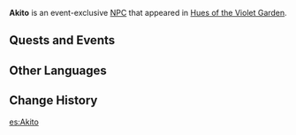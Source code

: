 {{Character Infobox
|type             = Event NPC
|image            = NPC Akito.png
|region           = Inazuma
|title            = 
|affiliation      = 
|voiceEN          = 
|voiceCN          = 
|voiceJP          = 
}}
'''Akito''' is an event-exclusive [[NPC]] that appeared in [[Hues of the Violet Garden]].
<!--
==Location==
<gallery>
NPC Location Akito.png|Akito's location
NPC Location Akito Context.png|Additional context
</gallery>
==Profile==
===Personality===
===Appearance===
-->
==Quests and Events==
{{Quests and Events}}
<!--
==Idle Quotes==

==Dialogue==
{{Dialogue start}}
:'''Akito:'''
{{Dialogue end}}

==Trivia==
-->
==Other Languages==
{{Other Languages
|default_hidden = 1
|en      = Akito
|zhs     = 秋人
|zhs_rm  = Qiūrén
|zht     = 秋人
|zht_rm  = Qiūrén
|ja      = 秋人
|ja_rm   = Akito
|ko      = 아키토
|es      = Akito
|fr      = Akito
|ru      = Акито
|th      = Akito
|vi      = Akito
|de      = Akito
|id      = Akito
|pt      = Akito
}}

==Change History==
{{Change History|2.6}}
<!--
==References==
{{Reflist}}
-->
[[es:Akito]]